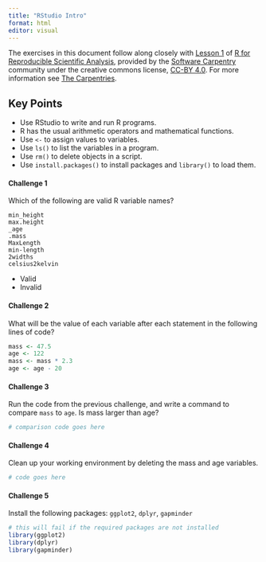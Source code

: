```yaml
---
title: "RStudio Intro"
format: html
editor: visual
---
```


The exercises in this document follow along closely with [Lesson 1](https://swcarpentry.github.io/r-novice-gapminder/01-rstudio-intro.html) of [R for Reproducible Scientific Analysis](https://swcarpentry.github.io/r-novice-gapminder/), provided by the [Software Carpentry](https://software-carpentry.org/) community under the creative commons license, [CC-BY 4.0](https://creativecommons.org/licenses/by/4.0/). For more information see [The Carpentries](https://carpentries.org/).

::: callout-tip
## Key Points

-   Use RStudio to write and run R programs.
-   R has the usual arithmetic operators and mathematical functions.
-   Use `<-` to assign values to variables.
-   Use `ls()` to list the variables in a program.
-   Use `rm()` to delete objects in a script.
-   Use `install.packages()` to install packages and `library()` to load them.
:::

#### Challenge 1

Which of the following are valid R variable names?

```         
min_height
max.height
_age
.mass
MaxLength
min-length
2widths
celsius2kelvin
```

<!-- Challenge 1 answer begin -->

-   Valid
-   Invalid

<!-- Challenge 1 answer end -->

#### Challenge 2

What will be the value of each variable after each statement in the following lines of code?

```r
mass <- 47.5
age <- 122
mass <- mass * 2.3
age <- age - 20
```

<!-- Challenge 2 answer begin -->

<!-- Challenge 2 answer end -->

#### Challenge 3

Run the code from the previous challenge, and write a command to compare `mass` to `age`. Is mass larger than age?

<!-- Challenge 3 answer begin -->

```r
# comparison code goes here
```

<!-- Challenge 3 answer end -->

#### Challenge 4

Clean up your working environment by deleting the mass and age variables.

<!-- Challenge 4 answer begin -->

```r
# code goes here
```

<!-- Challenge 4 answer end -->

#### Challenge 5

Install the following packages: `ggplot2`, `dplyr`, `gapminder`

<!-- Challenge 5 answer begin -->

```r
# this will fail if the required packages are not installed
library(ggplot2)
library(dplyr)
library(gapminder)
```

<!-- Challenge 5 answer end -->
